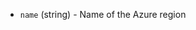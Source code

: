 <!-- Code generated from the comments of the TargetRegion struct in builder/azure/arm/config.go; DO NOT EDIT MANUALLY -->

- `name` (string) - Name of the Azure region

<!-- End of code generated from the comments of the TargetRegion struct in builder/azure/arm/config.go; -->
